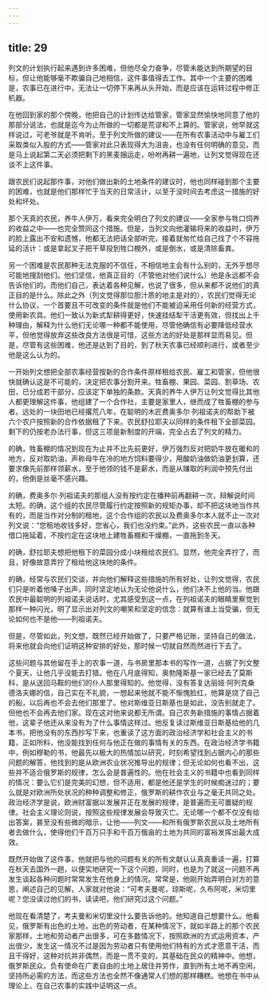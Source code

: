 ```yaml
---
---
---
```

title: 29
---




列文的计划执行起来遇到许多困难，但他尽全力奋争，尽管未能达到所期望的目标，但让他能够毫不欺骗自己地相信，这件事值得去工作。其中一个主要的困难是，农事已在进行中，无法让一切停下来再从头开始，而是应该在运转过程中修正机器。

在他回到家的那个傍晚，他把自己的计划传达给管家，管家显然愉快地同意了他的那部分说法，也就是迄今为止所做的一切都是荒谬和不上算的。管家说，他早就这样说过，可老爷就是不肯听。至于列文所做的建议——在所有农事活动中与雇工们采取类似入股的方式——管家对此只表现得大为沮丧，也没有任何明确的意见，而是马上说起第二天必须把剩下的黑麦捆运走，吩咐再耕一遍地，让列文觉得现在还谈不上这件事。

跟农民们说起那件事，对他们做出新的土地条件的建议时，他也同样碰到那个主要的困难，也就是他们那样忙于当天的日常活计，以至于没时间去考虑这一措施的好处和坏处。

那个天真的农民，养牛人伊万，看来完全明白了列文的建议——全家参与牲口饲养的收益之中——也完全赞同这个措施。但是，当列文向他灌输将来的收益时，伊万的脸上露出不安和遗憾，他都无法把话全部听完，接着就匆忙给自己找了个不容拖延的活计：或是拿起叉子把干草投到牲口棚外，或是倒水，或是清除畜粪。

另一个困难是农民那种无法克服的不信任，不相信地主会有什么别的，无外乎想尽可能地搜刮他们。他们坚信，他真正目的（不管他对他们说什么）他是永远都不会告诉他们的。而他们自己，表达着各种见解，也说了很多，但从来都不说他们的真正目的是什么。除此之外（列文觉得那位胆汁质的地主是对的），农民们觉得无论什么协议，一个首要且不可改变的条件就是他们不能被迫采用任何新的经营方式，使用新农具。他们一致认为新式犁耕得更好，快速挂结犁干活更有效，但找出上千种理由，解释为什么他们无论哪一种都不能使用，尽管他确信有必要降低经营水平，但他觉得放弃这些改良方法很是可惜，这些方法的好处是那样显而易见。但是，尽管有这些困难，他还是达到了目的，到了秋天农事已经顺利进行，或者至少他是这么认为的。

一开始列文想把全部农事经营按新的合作条件原样租给农民、雇工和管家，但他很快就确认这是不可能的，决定把农事分割开来。牲畜棚、果园、菜园、割草场、农田，已分成若干部分，应该定下单独的条款。天真的养牛人伊万让列文觉得比其他人都更理解这件事，他组建了一个合作社，主要是家里人，继而成了牲畜棚的参与者。远处的一块田地已经撂荒八年，在聪明的木匠费奥多尔·列祖诺夫的帮助下被六个农户按照新的合作依据租了下来。农民舒拉耶夫以同样的条件租下全部菜园。剩下的仍按老办法行事，但这三项是新制度的开端，完全占去了列文的精力。

的确，牲畜棚的情况到现在为止并不比先前更好，伊万强烈反对把奶牛放在暖和的地方，反对取奶油，声称母牛在冷的地方饲料要得少，用酸奶油做奶油更划算，还要求像先前那样领薪水，至于他领的钱不是薪水，而是从赚取的利润中预先付出的，他倒是丝毫不感兴趣。

的确，费奥多尔·列祖诺夫的那组人没有按约定在播种前再翻耕一次，辩解说时间太短。的确，这个组的农民尽管履行约定按照新的规矩办事，却不把这块地当作共有的，而是当作对分制的租地，这个合作组的农民以及费奥多尔本人就不止一次对列文说：“您租地收钱多好，您省心，我们也没约束。”此外，这些农民一直以各种借口拖延着，不按约定在这块地上建牲畜棚和干燥棚，一直拖到冬天。

的确，舒拉耶夫想把他租下的菜园分成小块租给农民们。显然，他完全弄拧了，而且，好像故意弄拧了租给他这块地的条件。

的确，经常与农民们交谈，并向他们解释这些措施的所有好处，让列文觉得，农民们只是听着他嗓子出声，同时坚定地认为无论他说什么，他们决不上他的当。他跟农民中最聪明的列祖诺夫说话时，尤其感受到这一点，在列祖诺夫的眼睛里察觉到那样一种闪光，明了显示出对列文的嘲笑和坚定的信念：就算有谁上当受骗，但无论如何也不是他——列祖诺夫。

但是，尽管如此，列文想，既然已经开始做了，只要严格记账，坚持自己的做法，将来他就会向他们证明这种安排的好处，那时候一切就自然而然进行下去了。

这些问题与其他留在手上的农事一道，与书房里那本书的写作一道，占据了列文整个夏天，让他几乎没能去打猎。他在八月底得知，奥勃隆斯基一家已经去了莫斯科，是从送回马鞍的他们的仆人那里得知的。他觉得，没有答复达丽娅·阿列克桑德洛夫娜的信，自己实在不礼貌，一想起来他就不能不惭愧脸红，他算是烧了自己的船，以后再也不会去他们那里了。他对斯维亚日斯基也是如此，没告别就走了。但他也不会再去他们家。现在这对他来说都无所谓。自己农务新措施的事情占据着他，这辈子他还从来没有为了什么事情这样过。他反复读过斯维亚日斯基给他的几本书，把他没有的东西抄写下来，也重读了这方面的政治经济学和社会主义的书籍，正如所料，他没能找到任何与他正在做的事情有关的东西。在政治经济学书籍中，例如穆勒的书，他最先以极大的热情加以研究，时刻希望找到占据内心的那些问题的解答，他找到的是从欧洲农业状况推导出的规律；但无论如何也看不出，这些并不适合俄罗斯的规律，怎么会是普遍性的。他在社会主义的书籍中也看到同样的情况：要么它们是完美的幻想，但不适用，都是他还是学生的时候痴迷过的；要么就是对欧洲所处状况的种种调整和修正，俄罗斯的耕作农业与之毫无共同之处。政治经济学是说，欧洲财富据以发展并正在发展的规律，是普遍而无可置疑的规律。社会主义理论则说，按照这些规律发展会导致灭亡。无论哪一个都不仅没有给出答案，甚至没有些微的暗示，让他——列文——和所有俄罗斯农民以及土地所有者去做什么，使得他们千百万只手和千百万俄亩的土地为共同的富裕发挥出最大成效。

既然开始做了这件事，他就把与他的问题有关的所有文献认认真真重读一遍，打算在秋天去国外一趟，以便实地研究一下这个问题，同时，也是为了就这一问题不再发生谈起各种问题时常常发生在他身上的情况。常常是，他刚开始弄明白对方的意思，阐述自己的见解，人家就对他说：“可考夫曼呢，琼斯呢，久布阿呢，米切里呢？您没读过他们的书，读读吧，他们研究过这个问题。”

他现在看清楚了，考夫曼和米切里没什么要告诉他的。他知道自己想要什么。他看见，俄罗斯有出色的土地，出色的劳动者，在某种情况下，就如半路上的那个农民家那样，土地和劳动者产出很多，可在多数情况下，按照欧洲的方式运用资本，产出很少，发生这一情况不过是因为劳动者只有使用他们特有的方式才愿意干活，而且干得好，这种对抗并非偶然，而是一贯不变的，其基础在民众的精神中。他想，俄罗斯民众。负有使命在广袤自由的土地上居住并劳作，直到所有土地不再空闲，坚持所必需的方法，而这些方法也全然不像通常人们想的那样糟糕。他想在书中从理论上、在自己农事的实践中证明这一点。